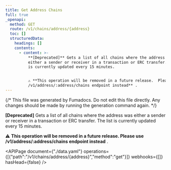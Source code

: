 ```yaml
---
title: Get Address Chains
full: true
_openapi:
  method: GET
  route: /v1/chains/address/{address}
  toc: []
  structuredData:
    headings: []
    contents:
      - content: >-
          **[Deprecated]** Gets a list of all chains where the address was
          either a sender or receiver in a transaction or ERC transfer. The list
          is currently updated every 15 minutes.


          ⚠️ **This operation will be removed in a future release.  Please use
          /v1/address/:address/chains endpoint instead** .
---
```


{/* This file was generated by Fumadocs. Do not edit this file directly. Any changes should be made by running the generation command again. */}

**[Deprecated]** Gets a list of all chains where the address was either a sender or receiver in a transaction or ERC transfer. The list is currently updated every 15 minutes.

⚠️ **This operation will be removed in a future release.  Please use /v1/address/:address/chains endpoint instead** .

<APIPage document={"./data.yaml"} operations={[{"path":"/v1/chains/address/{address}","method":"get"}]} webhooks={[]} hasHead={false} />
